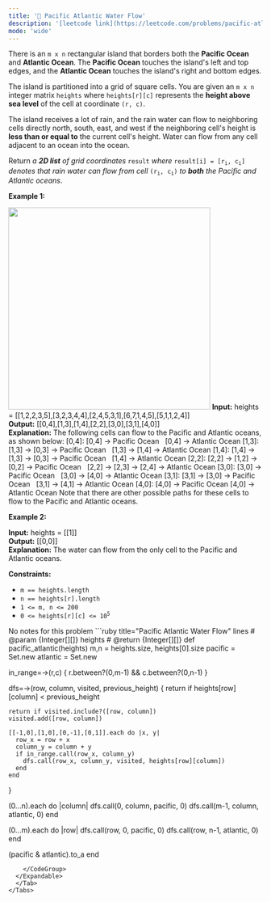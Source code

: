 ```yaml
---
title: '🧀 Pacific Atlantic Water Flow'
description: '[leetcode link](https://leetcode.com/problems/pacific-atlantic-water-flow/description/)'
mode: 'wide'
---
```

<Tabs>
  <Tab title="Question" icon="circle-question" iconType="regular">
    <Card>
      <p>There is an <code>m x n</code> rectangular island that borders both the <strong>Pacific Ocean</strong> and <strong>Atlantic Ocean</strong>. The <strong>Pacific Ocean</strong> touches the island&#39;s left and top edges, and the <strong>Atlantic Ocean</strong> touches the island&#39;s right and bottom edges.</p>  <p>The island is partitioned into a grid of square cells. You are given an <code>m x n</code> integer matrix <code>heights</code> where <code>heights[r][c]</code> represents the <strong>height above sea level</strong> of the cell at coordinate <code>(r, c)</code>.</p>  <p>The island receives a lot of rain, and the rain water can flow to neighboring cells directly north, south, east, and west if the neighboring cell&#39;s height is <strong>less than or equal to</strong> the current cell&#39;s height. Water can flow from any cell adjacent to an ocean into the ocean.</p>  <p>Return <em>a <strong>2D list</strong> of grid coordinates </em><code>result</code><em> where </em><code>result[i] = [r<sub>i</sub>, c<sub>i</sub>]</code><em> denotes that rain water can flow from cell </em><code>(r<sub>i</sub>, c<sub>i</sub>)</code><em> to <strong>both</strong> the Pacific and Atlantic oceans</em>.</p>   <p><strong class="example">Example 1:</strong></p> <img alt="" src="https://assets.leetcode.com/uploads/2021/06/08/waterflow-grid.jpg" style="width: 400px; height: 400px;" />  <strong>Input:</strong> heights = [[1,2,2,3,5],[3,2,3,4,4],[2,4,5,3,1],[6,7,1,4,5],[5,1,1,2,4]] <br/> <strong>Output:</strong> [[0,4],[1,3],[1,4],[2,2],[3,0],[3,1],[4,0]] <br/> <strong>Explanation:</strong> The following cells can flow to the Pacific and Atlantic oceans, as shown below: [0,4]: [0,4] -&gt; Pacific Ocean  &nbsp;      [0,4] -&gt; Atlantic Ocean [1,3]: [1,3] -&gt; [0,3] -&gt; Pacific Ocean  &nbsp;      [1,3] -&gt; [1,4] -&gt; Atlantic Ocean [1,4]: [1,4] -&gt; [1,3] -&gt; [0,3] -&gt; Pacific Ocean  &nbsp;      [1,4] -&gt; Atlantic Ocean [2,2]: [2,2] -&gt; [1,2] -&gt; [0,2] -&gt; Pacific Ocean  &nbsp;      [2,2] -&gt; [2,3] -&gt; [2,4] -&gt; Atlantic Ocean [3,0]: [3,0] -&gt; Pacific Ocean  &nbsp;      [3,0] -&gt; [4,0] -&gt; Atlantic Ocean [3,1]: [3,1] -&gt; [3,0] -&gt; Pacific Ocean  &nbsp;      [3,1] -&gt; [4,1] -&gt; Atlantic Ocean [4,0]: [4,0] -&gt; Pacific Ocean         [4,0] -&gt; Atlantic Ocean Note that there are other possible paths for these cells to flow to the Pacific and Atlantic oceans.   <p><strong class="example">Example 2:</strong></p>   <strong>Input:</strong> heights = [[1]] <br/> <strong>Output:</strong> [[0,0]] <br/> <strong>Explanation:</strong> The water can flow from the only cell to the Pacific and Atlantic oceans.    <p><strong>Constraints:</strong></p>  <ul>  <li><code>m == heights.length</code></li>  <li><code>n == heights[r].length</code></li>  <li><code>1 &lt;= m, n &lt;= 200</code></li>  <li><code>0 &lt;= heights[r][c] &lt;= 10<sup>5</sup></code></li> </ul> 
    </Card>
  </Tab>
  <Tab title="Solution" icon="lightbulb" iconType="regular" >
    <Card>
      No notes for this problem
    </Card>
  <Expandable title="code">
    <CodeGroup dropdown>
```ruby title="Pacific Atlantic Water Flow" lines
# @param {Integer[][]} heights
# @return {Integer[][]}
def pacific_atlantic(heights)
  m,n = heights.size, heights[0].size
  pacific = Set.new
  atlantic = Set.new

  in_range=->(r,c) { r.between?(0,m-1) && c.between?(0,n-1) }

  dfs=->(row, column, visited, previous_height) {
    return if heights[row][column] < previous_height
    
    return if visited.include?([row, column])
    visited.add([row, column])

    [[-1,0],[1,0],[0,-1],[0,1]].each do |x, y|
      row_x = row + x
      column_y = column + y
      if in_range.call(row_x, column_y)
        dfs.call(row_x, column_y, visited, heights[row][column])
      end
    end
  }

  (0...n).each do |column|
    dfs.call(0, column, pacific, 0)
    dfs.call(m-1, column, atlantic, 0)
  end

  (0...m).each do |row|
    dfs.call(row, 0, pacific, 0)
    dfs.call(row, n-1, atlantic, 0)
  end

  (pacific & atlantic).to_a
end
```
    </CodeGroup>
  </Expandable>
  </Tab>
</Tabs>